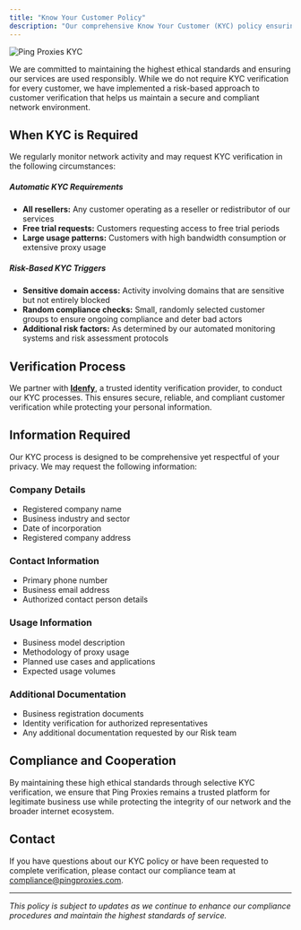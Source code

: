 ```yaml
---
title: "Know Your Customer Policy"
description: "Our comprehensive Know Your Customer (KYC) policy ensuring compliance and maintaining high ethical standards."
---
```

<img
  src="/images/general/kyc.png"
  alt="Ping Proxies KYC"
/>

We are committed to maintaining the highest ethical standards and ensuring our services are used responsibly. While we do not require KYC verification for every customer, we have implemented a risk-based approach to customer verification that helps us maintain a secure and compliant network environment.

## When KYC is Required

We regularly monitor network activity and may request KYC verification in the following circumstances:

##### Automatic KYC Requirements
- **All resellers:** Any customer operating as a reseller or redistributor of our services
- **Free trial requests:** Customers requesting access to free trial periods
- **Large usage patterns:** Customers with high bandwidth consumption or extensive proxy usage

##### Risk-Based KYC Triggers
- **Sensitive domain access:** Activity involving domains that are sensitive but not entirely blocked
- **Random compliance checks:** Small, randomly selected customer groups to ensure ongoing compliance and deter bad actors
- **Additional risk factors:** As determined by our automated monitoring systems and risk assessment protocols

## Verification Process

We partner with [**Idenfy**](https://www.idenfy.com/), a trusted identity verification provider, to conduct our KYC processes. This ensures secure, reliable, and compliant customer verification while protecting your personal information.

## Information Required

Our KYC process is designed to be comprehensive yet respectful of your privacy. We may request the following information:

### Company Details
- Registered company name
- Business industry and sector
- Date of incorporation
- Registered company address

### Contact Information
- Primary phone number
- Business email address
- Authorized contact person details

### Usage Information
- Business model description
- Methodology of proxy usage
- Planned use cases and applications
- Expected usage volumes

### Additional Documentation
- Business registration documents
- Identity verification for authorized representatives
- Any additional documentation requested by our Risk team

## Compliance and Cooperation

By maintaining these high ethical standards through selective KYC verification, we ensure that Ping Proxies remains a trusted platform for legitimate business use while protecting the integrity of our network and the broader internet ecosystem.

## Contact

If you have questions about our KYC policy or have been requested to complete verification, please contact our compliance team at [compliance@pingproxies.com](mailto:compliance@pingproxies.com).

---

*This policy is subject to updates as we continue to enhance our compliance procedures and maintain the highest standards of service.*
